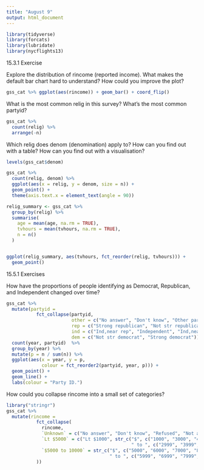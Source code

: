 ```yaml
---
title: "August 9"
output: html_document
---
```


```r
library(tidyverse)
library(forcats)
library(lubridate)
library(nycflights13)
```


15.3.1 Exercise

Explore the distribution of rincome (reported income). What makes the default bar chart hard to understand? How could you improve the plot?
```r
gss_cat %>% ggplot(aes(rincome)) + geom_bar() + coord_flip()
```

What is the most common relig in this survey? What’s the most common partyid?
```r
gss_cat %>%
  count(relig) %>%
  arrange(-n)
```

Which relig does denom (denomination) apply to? How can you find out with a table? How can you find out with a visualisation?
```r
levels(gss_cat$denom)

gss_cat %>%
  count(relig, denom) %>%
  ggplot(aes(x = relig, y = denom, size = n)) +
  geom_point() +
  theme(axis.text.x = element_text(angle = 90))
```
```r
relig_summary <- gss_cat %>%
  group_by(relig) %>%
  summarise(
    age = mean(age, na.rm = TRUE),
    tvhours = mean(tvhours, na.rm = TRUE),
    n = n()
  )


ggplot(relig_summary, aes(tvhours, fct_reorder(relig, tvhours))) +
  geom_point()
```

15.5.1 Exercises

How have the proportions of people identifying as Democrat, Republican, and Independent changed over time?
```r
gss_cat %>% 
  mutate(partyid = 
           fct_collapse(partyid,
                        other = c("No answer", "Don't know", "Other party"),
                        rep = c("Strong republican", "Not str republican"),
                        ind = c("Ind,near rep", "Independent", "Ind,near dem"),
                        dem = c("Not str democrat", "Strong democrat"))) %>%
  count(year, partyid)  %>%
  group_by(year) %>%
  mutate(p = n / sum(n)) %>%
  ggplot(aes(x = year, y = p,
             colour = fct_reorder2(partyid, year, p))) +
  geom_point() +
  geom_line() +
  labs(colour = "Party ID.")
```

How could you collapse rincome into a small set of categories?
```r
library("stringr")
gss_cat %>%
  mutate(rincome = 
           fct_collapse(
             rincome,
             `Unknown` = c("No answer", "Don't know", "Refused", "Not applicable"),
             `Lt $5000` = c("Lt $1000", str_c("$", c("1000", "3000", "4000"),
                                              " to ", c("2999", "3999", "4999"))),
             `$5000 to 10000` = str_c("$", c("5000", "6000", "7000", "8000"),
                                      " to ", c("5999", "6999", "7999", "9999"))
           ))
```
